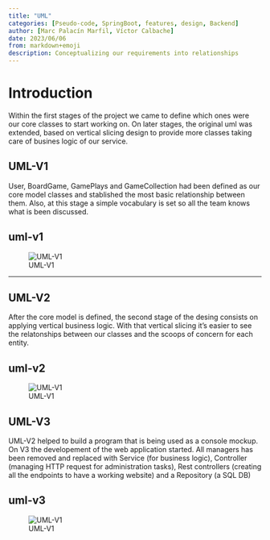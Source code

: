```yaml
---
title: "UML"
categories: [Pseudo-code, SpringBoot, features, design, Backend]
author: [Marc Palacín Marfil, Víctor Calbache]
date: 2023/06/06
from: markdown+emoji
description: Conceptualizing our requirements into relationships
---
```


# Introduction 

Within the first stages of the project we came to define which ones were our core classes to start working on. On later stages, the original uml was extended, based on vertical slicing design to provide more classes taking care of busines logic of our service.


## UML-V1

User, BoardGame, GamePlays and GameCollection had been defined as our core model classes and stablished the most basic relationship between them. Also, at this stage a simple vocabulary is set so all the team knows what is been discussed.

:::{.callout-warning}
## uml-v1
![UML-V1](../img/uml-1-victor.png)
:::

---

## UML-V2

After the core model is defined, the second stage of the desing consists on applying vertical business logic. With that vertical slicing it's easier to see the relatonships between our classes and the scoops of concern for each entity.

:::{.callout-warning}
## uml-v2
![UML-V1](../img/uml-2-marc.png)
:::

## UML-V3

UML-V2 helped to build a program that is being used as a console mockup. On V3 the developement of the web application started. All managers has been removed and replaced with Service (for business logic), Controller (managing HTTP request for administration tasks), Rest controllers (creating all the endpoints to have a working website)
and a Repository (a SQL DB)

:::{.callout-warning}
## uml-v3
![UML-V1](../img/uml-3-marc.png)
:::